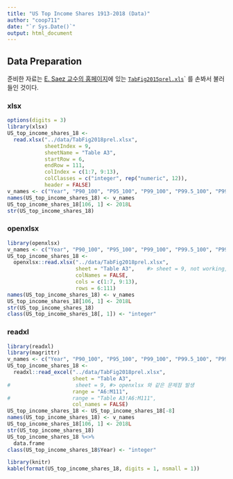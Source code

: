 ```yaml
---
title: "US Top Income Shares 1913-2018 (Data)"
author: "coop711"
date: "`r Sys.Date()`"
output: html_document
---
```


## Data Preparation

준비한 자료는  [E. Saez 교수의 홈페이지](http://elsa.berkeley.edu/~saez/)에 있는 [`TabFig2015prel.xls`](http://eml.berkeley.edu//~saez/TabFig2017prel.xls)` 를 손봐서 불러들인 것이다. 

### xlsx

```r
options(digits = 3)
library(xlsx)
US_top_income_shares_18 <- 
  read.xlsx("../data/TabFig2018prel.xlsx", 
            sheetIndex = 9, 
            sheetName = "Table A3", 
            startRow = 6, 
            endRow = 111, 
            colIndex = c(1:7, 9:13), 
            colClasses = c("integer", rep("numeric", 12)), 
            header = FALSE)
v_names <- c("Year", "P90_100", "P95_100", "P99_100", "P99.5_100", "P99.9_100", "P99.99_100", "P90_95", "P95_99", "P99_99.5", "P99.5_99.9", "P99.9_99.99")
names(US_top_income_shares_18) <- v_names
US_top_income_shares_18[106, 1] <- 2018L
str(US_top_income_shares_18)
```

### openxlsx

```r
library(openxlsx)
v_names <- c("Year", "P90_100", "P95_100", "P99_100", "P99.5_100", "P99.9_100", "P99.99_100", "P90_95", "P95_99", "P99_99.5", "P99.5_99.9", "P99.9_99.99")
US_top_income_shares_18 <-
  openxlsx::read.xlsx("../data/TabFig2018prel.xlsx",
                      sheet = "Table A3",    #> sheet = 9, not working, sheet = 10
                      colNames = FALSE,
                      cols = c(1:7, 9:13),
                      rows = 6:111)
names(US_top_income_shares_18) <- v_names
US_top_income_shares_18[106, 1] <- 2018L
str(US_top_income_shares_18)
class(US_top_income_shares_18[, 1]) <- "integer"
```

### readxl

```r
library(readxl)
library(magrittr)
v_names <- c("Year", "P90_100", "P95_100", "P99_100", "P99.5_100", "P99.9_100", "P99.99_100", "P90_95", "P95_99", "P99_99.5", "P99.5_99.9", "P99.9_99.99")
US_top_income_shares_18 <-
  readxl::read_excel("../data/TabFig2018prel.xlsx",
                     sheet = "Table A3",
#                     sheet = 9, #> openxlsx 와 같은 문제점 발생
                     range = "A6:M111",
#                    range = "Table A3!A6:M111",
                     col_names = FALSE)
US_top_income_shares_18 <- US_top_income_shares_18[-8]
names(US_top_income_shares_18) <- v_names
US_top_income_shares_18[106, 1] <- 2018L
str(US_top_income_shares_18)
US_top_income_shares_18 %<>% 
  data.frame
class(US_top_income_shares_18$Year) <- "integer"
```


<!--작업을 마친 자료파일은 `US_top_income_shares_15`이며, 이 자료의 구조와 앞의 몇 열의 값은 다음과 같다.-->

```r
library(knitr)
kable(format(US_top_income_shares_18, digits = 1, nsmall = 1))
```